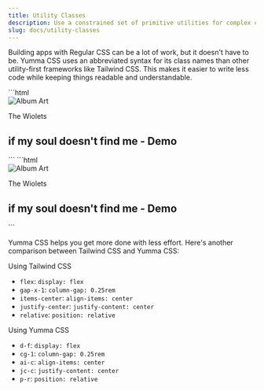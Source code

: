 ```yaml
---
title: Utility Classes
description: Use a constrained set of primitive utilities for complex components.
slug: docs/utility-classes
---
```



Building apps with Regular CSS can be a lot of work, but it doesn't have to be. Yumma CSS uses an abbreviated syntax for its class names than other utility-first frameworks like Tailwind CSS.
This makes it easier to write less code while keeping things readable and understandable.

<Tabs>
  <TabItem label="Yumma CSS">
    ```html
    <div class="bg-white max-w-96 mx-auto p-4 rad-2 bs-md s-y-4">
      <div class="d-f ai-c s-x-4">
        <img
          class="bg-l-gray-1 rad-2 dim-20"
          src="https://unsplash.com/photos/Juh_wPp2Zsg"
          alt="Album Art"
        />
        <div class="s-y-1">
          <p class="tc-blue fs-sm">The Wiolets</p>
          <h2 class="tc-d-gray-4 fs-sm">if my soul doesn't find me - Demo</h2>
        </div>
      </div>
    </div>
    ```
  </TabItem>
  <TabItem label="Tailwind CSS">
    ```html
    <div class="bg-white max-w-sm mx-auto p-4 rounded-xl shadow-md space-y-4">
      <div class="flex items-center space-x-4">
        <img
          class="bg-gray-100 rounded-lg size-20"
          src="https://unsplash.com/photos/Juh_wPp2Zsg"
          alt="Album Art"
        />
        <div class="space-y-1">
          <p class="text-blue-500 text-sm">The Wiolets</p>
          <h2 class="text-gray-800 text-sm">
            if my soul doesn't find me - Demo
          </h2>
        </div>
      </div>
    </div>
    ```
  </TabItem>
</Tabs>

Yumma CSS helps you get more done with less effort. Here's another comparison between Tailwind CSS and Yumma CSS:

Using Tailwind CSS

- `flex`: `display: flex`
- `gap-x-1`: `column-gap: 0.25rem`
- `items-center`: `align-items: center`
- `justify-center`: `justify-content: center`
- `relative`: `position: relative`

Using Yumma CSS

- `d-f`: `display: flex`
- `cg-1`: `column-gap: 0.25rem`
- `ai-c`: `align-items: center`
- `jc-c`: `justify-content: center`
- `p-r`: `position: relative`
